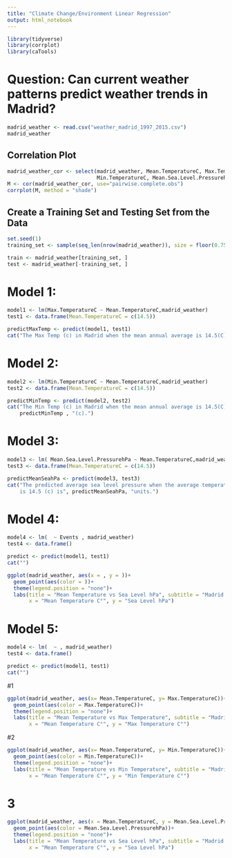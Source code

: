 ---
title: "Climate Change/Environment Linear Regression"
output: html_notebook
---

```{r}
library(tidyverse)
library(corrplot)
library(caTools)
```

# Question: Can current weather patterns predict weather trends in Madrid?

```{r}
madrid_weather <- read.csv("weather_madrid_1997_2015.csv")
madrid_weather
```
## Correlation Plot
```{r}
madrid_weather_cor <- select(madrid_weather, Mean.TemperatureC, Max.TemperatureC,
                             Min.TemperatureC, Mean.Sea.Level.PressurehPa)
M <- cor(madrid_weather_cor, use="pairwise.complete.obs")
corrplot(M, method = "shade")
```
 
## Create a Training Set and Testing Set from the Data
```{r}
set.seed(1)
training_set <- sample(seq_len(nrow(madrid_weather)), size = floor(0.75 * nrow(madrid_weather)))

train <- madrid_weather[training_set, ]
test <- madrid_weather[-training_set, ]
```

# Model 1:
```{r}
model1 <- lm(Max.TemperatureC ~ Mean.TemperatureC,madrid_weather)
test1 <- data.frame(Mean.TemperatureC = c(14.5))

predictMaxTemp <- predict(model1, test1)
cat("The Max Temp (c) in Madrid when the mean annual average is 14.5(C) will be: ", predictMaxTemp , "(c).")
```


# Model 2:

```{r}
model2 <- lm(Min.TemperatureC ~ Mean.TemperatureC,madrid_weather)
test2 <- data.frame(Mean.TemperatureC = c(14.5))

predictMinTemp <- predict(model2, test2)
cat("The Min Temp (c) in Madrid when the mean annual average is 14.5(C) will be:", 
    predictMinTemp , "(c).")
```

# Model 3:

```{r}
model3 <- lm( Mean.Sea.Level.PressurehPa ~ Mean.TemperatureC,madrid_weather)
test3 <- data.frame(Mean.TemperatureC = c(14.5))

predictMeanSeahPa <- predict(model3, test3)
cat("The predicted average sea level pressure when the average temperature in Madrid
    is 14.5 (c) is", predictMeanSeahPa, "units.")
```


# Model 4:

```{r}
model4 <- lm(  ~ Events , madrid_weather)
test4 <- data.frame()

predict <- predict(model1, test1)
cat("")
```
```{r}
ggplot(madrid_weather, aes(x = , y = ))+
  geom_point(aes(color = ))+
  theme(legend.position = "none")+
  labs(title = "Mean Temperature vs Sea Level hPa", subtitle = "Madrid 1997 - 2015",
       x = "Mean Temperature C°", y = "Sea Level hPa")
```

# Model 5:

```{r}
model4 <- lm(  ~ , madrid_weather)
test4 <- data.frame()

predict <- predict(model1, test1)
cat("")
```








#1
```{r}
ggplot(madrid_weather, aes(x= Mean.TemperatureC, y= Max.TemperatureC))+
  geom_point(aes(color = Max.TemperatureC))+
  theme(legend.position = "none")+
  labs(title = "Mean Temperature vs Max Temperature", subtitle = "Madrid 1997 - 2015",
       x = "Mean Temperature C°", y = "Max Temperature C°")
```

#2
```{r}
ggplot(madrid_weather, aes(x= Mean.TemperatureC, y= Min.TemperatureC))+
  geom_point(aes(color = Min.TemperatureC))+
  theme(legend.position = "none")+
  labs(title = "Mean Temperature vs Min Temperature", subtitle = "Madrid 1997 - 2015",
       x = "Mean Temperature C°", y = "Min Temperature C°")
```

# 3
```{r}
ggplot(madrid_weather, aes(x = Mean.TemperatureC, y = Mean.Sea.Level.PressurehPa))+
  geom_point(aes(color = Mean.Sea.Level.PressurehPa))+
  theme(legend.position = "none")+
  labs(title = "Mean Temperature vs Sea Level hPa", subtitle = "Madrid 1997 - 2015",
       x = "Mean Temperature C°", y = "Sea Level hPa")
```

